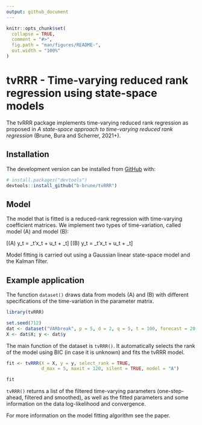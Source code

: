 ```yaml
---
output: github_document
---
```


<!-- README.md is generated from README.Rmd. Please edit that file -->

```r
knitr::opts_chunk$set(
  collapse = TRUE,
  comment = "#>",
  fig.path = "man/figures/README-",
  out.width = "100%"
)
```

# tvRRR - Time-varying reduced rank regression using state-space models

<!-- badges: start -->
<!-- badges: end -->

The tvRRR package implements time-varying reduced rank regression as proposed in *A state-space approach to time-varying reduced rank regression* (Brune, Bura and Scherrer, 2021+).  

## Installation

The development version can be installed from [GitHub](https://github.com/) with:

``` r
# install.packages("devtools")
devtools::install_github("b-brune/tvRRR")
```

## Model

The model that is fitted is a reduced-rank regression with time-varying coefficient matrices. We implement two types of time-variation, called model (A) and model (B):

\[(A) \quad y_t = \alpha_t\beta'x_t + \Gamma u_t + \varepsilon_t\]
\[(B) \quad y_t = \alpha\beta_t'x_t + \Gamma u_t + \varepsilon_t\]

Model fitting is carried out using a Gaussian linear state-space model and the Kalman filter.

## Example application

The function `dataset()` draws data from models (A) and (B) with different specifications of the time-variation in the parameter matrix. 

```r
library(tvRRR)

set.seed(712)
dat <- dataset("VARbreak", p = 5, d = 2, q = 5, t = 100, forecast = 20, model = "A")
X <- dat$X; y <- dat$y
```

The main function of the dataset is `tvRRR()`. It automatically selects the rank of the model using BIC (in case it is unknown) and fits the tvRRR model.

```r
fit <- tvRRR(X = X, y = y, select_rank = TRUE, 
             d_max = 5, maxit = 120, silent = TRUE, model = "A")

fit
```

`tvRRR()` returns a list of the filtered time-varying parameters (one-step-ahead, filtered and smoothed), as well as the fitted parameters and some information on the data log-likelihood and convergence. 

For more information on the model fitting algorithm see the paper.
